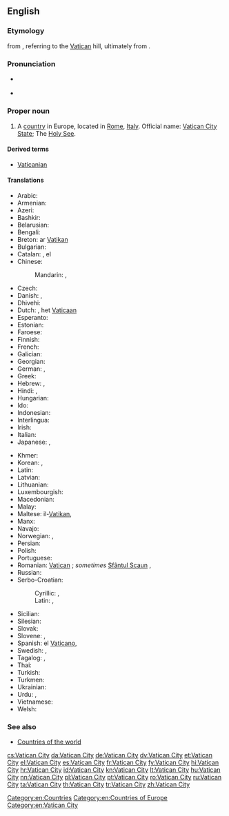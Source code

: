 ==English==
{{wikipedia}}

===Etymology===
{{etyl|it|en}} {{term|Città del Vaticano||Vatican City|lang=it}} from {{etyl|la|en}} {{term|Civitas Vaticana||Vatican City|lang=la}}, referring to the [[Vatican]] hill, ultimately from {{etyl|la|en}} {{term|vaticinari||to prophesy|lang=la}}.

===Pronunciation===
* {{a|UK|US}} {{IPA|/ˈvæ.tɪ.kən ˈsɪt.i/|lang=en}}
* {{audio|en-us-Vatican City.ogg|Audio (US)|lang=en}}

===Proper noun===
{{en-proper noun|head=[[Vatican]] [[city|City]]}}

# A [[country]] in Europe, located in [[Rome]], [[Italy]]. Official name: [[Vatican City State]]; The [[Holy See]].

====Derived terms====
* [[Vaticanian]] {{gloss|a person from Vatican City}}

====Translations====
{{trans-top|State of the Vatican City}}
* Arabic: {{t|ar|اَلْفَاتِيكَان|m|tr=al-fatikān}}
* Armenian: {{t|hy|Վատիկան}}
* Azeri: {{t+|az|Vatikan}}
* Bashkir: {{t|ba|Ватикан|sc=Cyrl}}
* Belarusian: {{t|be|Ватыкан|m|tr=Vatykán}}
* Bengali: {{t|bn|ভ্যাটিকান সিটি}}
* Breton: ar [[Vatikan]]
* Bulgarian: {{t+|bg|Ватикана|f|tr=Vatikána}}
* Catalan: {{t+|ca|Ciutat del Vaticà|f}}, el {{t+|ca|Vaticà|m}}
* Chinese:
*: Mandarin: {{t|cmn|梵蒂岡|sc=Hani}}, {{t+|cmn|梵蒂冈|m|tr=Fàndìgāng|sc=Hani}}
* Czech: {{t+|cs|Vatikán|m}}
* Danish: {{t+|da|Vatikanstaten}}, {{t|da|Vatikanet}}
* Dhivehi: {{t+|dv|ވެޓިކަން ސިޓީ|sc=Thaa}}
* Dutch: {{t+|nl|Vaticaanstad|f}}, het [[Vaticaan]] {{g|n}}
* Esperanto: {{t|eo|Vatikano}}
* Estonian: {{t+|et|Vatikan}}
* Faroese: {{t|fo|Vatikanið|n}}
* Finnish: {{t+|fi|Vatikaani}}
* French: {{t+|fr|Vatican|m}}
* Galician: {{t|gl|O Vaticano|m}}
* Georgian: {{t|ka|ვატიკანი}}
* German: {{t+|de|Vatikanstadt|f}}, {{t+|de|Vatikan|m}}
* Greek: {{t+|el|Βατικανό|n}}
* Hebrew: {{t|he|קריית הוותיקן|tr=Qiryat ha-Vatikan}}, {{t|he|הוותיקן|tr=ha-Vatikan}}
* Hindi: {{t|hi|वेटिकन सिटी|tr=vēṭikan siṭī}}, {{t|hi|वेटिकन|tr=vēṭikan}}
* Hungarian: {{t+|hu|Vatikán}}
* Ido: {{t+|io|Vatikano}}
* Indonesian: {{t|id|Vatikan}}
* Interlingua: {{t|ia|Vaticano}}
* Irish: {{t|ga|Cathair na Vatacáine|f}}
* Italian: {{t|it|Stato della Città del Vaticano}}
* Japanese: {{t+|ja|バチカン|tr=Bachikan}}, {{t|ja|法王庁|tr=ほうおうちょう, Hōōchō}}
{{trans-mid}}
* Khmer: {{t|km|បុរីវ៉ាទីកង់|tr=borey vatikang|sc=Khmr}}
* Korean: {{t|ko|바티칸 시티|tr=Batikan siti|sc=Hang}}, {{t+|ko|바티칸|tr=Batikan|sc=Hang}}
* Latin: {{t|la|Civitas Vaticana|f}}
* Latvian: {{t+|lv|Vatikāns}}
* Lithuanian: {{t+|lt|Vatikanas}}
* Luxembourgish: {{t|lb|Vatikanstad}}
* Macedonian: {{t+|mk|Ватикан|m|tr=Vátikan}}
* Malay: {{t|ms|Kota Vatikan}}
* Maltese: il-[[Vatikan]], {{t|mt|Il-Belt tal-Vatikan}}
* Manx: {{t|gv|Ard-Valley yn Phaab|m}}
* Navajo: {{t|nv|Bádikin Sídii}}
* Norwegian: {{t+|no|Vatikanstaten}}, {{t|no|Vatikanet}}
* Persian: {{t+|fa|واتیکان|tr=vâtikân}}
* Polish: {{t+|pl|Watykan}}
* Portuguese: {{t+|pt|Vaticano}}
* Romanian: [[Vatican]] {{g|n}}; ''sometimes'' [[Sfântul Scaun]] {{g|n}}, {{t|ro|Statul Cetății Vaticanului|n}}
* Russian: {{t+|ru|Ватика́н|m}}
* Serbo-Croatian:
*: Cyrillic: {{t|sh|Ватикан|m|sc=Cyrl}}, {{t|sh|Света Столица|f|sc=Cyrl}}
*: Latin: {{t+|sh|Vatikan|m}}, {{t|sh|Sveta Stolica|f}}
* Sicilian: {{t|scn|Cità dû Vaticanu|f}}
* Silesian: {{t|szl|Watykůn|n}}
* Slovak: {{t|sk|Vatikán|m}}
* Slovene: {{t+|sl|Vatikan|m}}, {{t+|sl|Sveti sedež|m}}
* Spanish: el [[Vaticano]], {{t+|es|Ciudad del Vaticano}}
* Swedish: {{t+|sv|Vatikanstaten}}, {{t+|sv|Vatikanen}}
* Tagalog: {{t|tl|Lungsod Batikano}}, {{t|tl|Batikano}}
* Thai: {{t|th|วาติกัน|tr=waa-dtì-gan}}
* Turkish: {{t+|tr|Vatikan}}
* Turkmen: {{t|tk|Watikan}}
* Ukrainian: {{t+|uk|Ватикан|m|tr=Vatykán}}
* Urdu: {{t|ur|ویٹیکن سٹی|tr=vēṭikan siṭī}}, {{t|ur|ویٹیکن|tr=vēṭikan}}
* Vietnamese: {{t|vi|Thành Vatican}}
* Welsh: {{t|cy|Dinas y Fatican|f}}
{{trans-bottom}}

===See also===
* [[Appendix:Countries of the world|Countries of the world]]

[[Category:en:Countries]]
[[Category:en:Countries of Europe]]
[[Category:en:Vatican City]]

[[cs:Vatican City]]
[[da:Vatican City]]
[[de:Vatican City]]
[[dv:Vatican City]]
[[et:Vatican City]]
[[el:Vatican City]]
[[es:Vatican City]]
[[fr:Vatican City]]
[[fy:Vatican City]]
[[hi:Vatican City]]
[[hr:Vatican City]]
[[id:Vatican City]]
[[kn:Vatican City]]
[[lt:Vatican City]]
[[hu:Vatican City]]
[[nn:Vatican City]]
[[pl:Vatican City]]
[[pt:Vatican City]]
[[ro:Vatican City]]
[[ru:Vatican City]]
[[ta:Vatican City]]
[[th:Vatican City]]
[[tr:Vatican City]]
[[zh:Vatican City]]